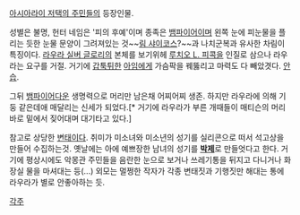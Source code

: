 [[아시아라이 저택의 주민들]]의 등장인물.

성별은 불명, 헌터 네임은 '피의 후예'이며 종족은 [[뱀파이어]]이며 왼쪽 눈에 피눈물을 플리는 듯한 눈물 문양이 그려져있는 것~~[[림 샤이코스]]?~~과 나치군복과 유사한 차림이 특징이다.
[[라우라 실버 글로리]]의 본체를 보기위헤 [[루치오 L. 피콕]]을 인질로 삼으나 라우라는 요구를 거절. 거기에 [[갑툭튀]]한 [[아임]]에게 가슴팍을 꿰뚫리고 마력도 다 빼았겻다. [[안습]].

그뒤 [[뱀파이어]]다운 생명력으로 머리만 남은채 어찌어찌 생존. 하지만 라우라에 의해 기둥 같은데애 매달리는 신세가 되었다.[* 거기에 라우라가 부른 개때들이 매티슨의 머리 바로 밑에서 짖어대며 대기타고 있다.]

참고로 상당한 [[변태]]이다. 취미가 미소녀와 미소년의 성기를 실리콘으로 떠서 석고상을 만들어 수집하는것. 옛날에는 아에 예쁘장한 남녀의 성기를 '''[[박제]]'''로 만들엇다고 한다. 거기에 평상시에도 악몽관 주민들을 음란한 눈으로 보거나 쓰레기통을 뒤지고 다니거나 화장실 물을 마셔대는 등(...) 외모는 멀쩡한 작자가 각종 변태짓과 기행짓만 해대는 통에 라우라가 별로 안좋아하는 듯.

[[각주]]      
